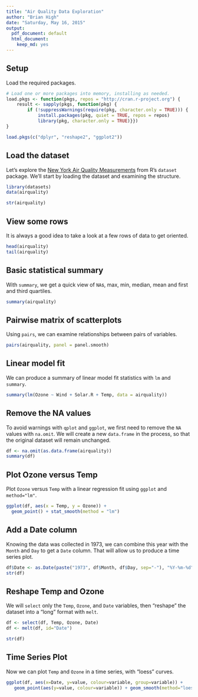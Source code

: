 ```yaml
---
title: "Air Quality Data Exploration"
author: "Brian High"
date: "Saturday, May 16, 2015"
output:
  pdf_document: default
  html_document:
    keep_md: yes
---
```


Setup
-----

Load the required packages.

```r
# Load one or more packages into memory, installing as needed.
load.pkgs <- function(pkgs, repos = "http://cran.r-project.org") {
    result <- sapply(pkgs, function(pkg) { 
        if (!suppressWarnings(require(pkg, character.only = TRUE))) {
            install.packages(pkg, quiet = TRUE, repos = repos)
            library(pkg, character.only = TRUE)}})
}

load.pkgs(c("dplyr", "reshape2", "ggplot2"))
```

Load the dataset
----------------

Let's explore the [New York Air Quality Measurements](http://stat.ethz.ch/R-manual/R-patched/library/datasets/html/airquality.html) from R's `dataset` package. We'll start
by loading the dataset and examining the structure.

```r
library(datasets)
data(airquality)

str(airquality)
```

View some rows
--------------

It is always a good idea to take a look at a few rows of data to get oriented.

```r
head(airquality)
tail(airquality)
```

Basic statistical summary
-------------------------

With `summary`, we get a quick view of `NA`s, max, min, median, mean and first 
and third quartiles.

```r
summary(airquality)
```

Pairwise matrix of scatterplots
-------------------------------

Using `pairs`, we can examine relationships between pairs of variables.

```r
pairs(airquality, panel = panel.smooth)
```

Linear model fit
----------------

We can produce a summary of linear model fit statistics with `lm` and `summary`.

```r
summary(lm(Ozone ~ Wind + Solar.R + Temp, data = airquality))
```

Remove the NA values
--------------------

To avoid warnings with `qplot` and `ggplot`, we first need to remove the `NA` 
values with `na.omit`. We will create a new `data.frame` in the process, so that
the original dataset will remain unchanged.

```r
df <- na.omit(as.data.frame(airquality))
summary(df)
```

Plot Ozone versus Temp
----------------------

Plot `Ozone` versus `Temp` with a linear regression fit using `ggplot` and `method="lm"`.

```r
ggplot(df, aes(x = Temp, y = Ozone)) + 
  geom_point() + stat_smooth(method = "lm")
```

Add a Date column
-----------------

Knowing the data was collected in 1973, we can combine this year with the `Month` 
and `Day` to get a `Date` column. That will allow us to produce a time series plot.

```r
df$Date <- as.Date(paste("1973", df$Month, df$Day, sep="-"), "%Y-%m-%d")
str(df)
```

Reshape Temp and Ozone
----------------------

We will `select` only the `Temp`, `Ozone`, and `Date` variables, then "reshape"
the dataset into a "long" format with `melt`.

```r
df <- select(df, Temp, Ozone, Date) 
df <- melt(df, id="Date")

str(df)
```

Time Series Plot
----------------

Now we can plot `Temp` and `Ozone` in a time series, with "loess" curves. 

```r
ggplot(df, aes(x=Date, y=value, colour=variable, group=variable)) +
   geom_point(aes(y=value, colour=variable)) + geom_smooth(method="loess")
```